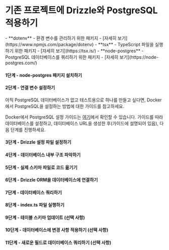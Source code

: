 

<Breadcrumbs/>

# 기존 프로젝트에 Drizzle와 PostgreSQL 적용하기

<Prerequisites>
  - **dotenv** - 환경 변수를 관리하기 위한 패키지 - [자세히 보기](https://www.npmjs.com/package/dotenv)
  - **tsx** - TypeScript 파일을 실행하기 위한 패키지 - [자세히 보기](https://tsx.is/)
  - **node-postgres** - PostgreSQL 데이터베이스를 쿼리하기 위한 패키지 - [자세히 보기](https://node-postgres.com/)
</Prerequisites>

<FileStructure/>


#### 1단계 - **node-postgres** 패키지 설치하기

<InstallPackages lib='pg' devlib=' @types/pg'/>


#### 2단계 - 연결 변수 설정하기

<SetupEnv env_variable='DATABASE_URL' />

<Callout title='팁'>
아직 PostgreSQL 데이터베이스가 없고 테스트용으로 하나를 만들고 싶다면, Docker에서 PostgreSQL을 설정하는 방법에 대한 가이드를 참고하세요.

Docker에서 PostgreSQL 설정 가이드는 [여기](/docs/guides/postgresql-local-setup)에서 확인할 수 있습니다. 가이드를 따라 데이터베이스를 설정하고, 데이터베이스 URL을 생성한 후(가이드에 설명되어 있음), 다음 단계를 진행하세요.
</Callout>


#### 3단계 - Drizzle 설정 파일 설정하기


<SetupConfig dialect='postgresql' env_variable='DATABASE_URL'/>





#### 4단계 - 데이터베이스 내부 구조 파악하기

<IntrospectPostgreSQL/>


#### 5단계 - 실제 스키마 파일로 코드 옮기기

<TransferCode/>


#### 6단계 - Drizzle ORM을 데이터베이스에 연결하기

<ConnectPostgreSQL/>



#### 7단계 - 데이터베이스 쿼리하기


<QueryDatabase dialect='node-postgres' env_variable='DATABASE_URL'/>




#### 8단계 - index.ts 파일 실행하기

<RunFile/>



#### 9단계 - 테이블 스키마 업데이트 (선택 사항)

<UpdateSchema/>



#### 10단계 - 데이터베이스에 변경 사항 적용하기 (선택 사항)


<ApplyChanges />



#### 11단계 - 새로운 필드로 데이터베이스 쿼리하기 (선택 사항)


<QueryDatabaseUpdated dialect='node-postgres' env_variable='DATABASE_URL' />



